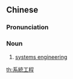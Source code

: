 {{also|系统工程}}
==Chinese==
{{zh-forms|s=系统工程|type=22}}

===Pronunciation===
{{zh-pron
|m=xìtǒng gōngchéng
|cat=n
}}

===Noun===
{{zh-noun}}

# [[systems engineering]]

{{zh-cat|Engineering|Systems theory}}

[[th:系統工程]]
